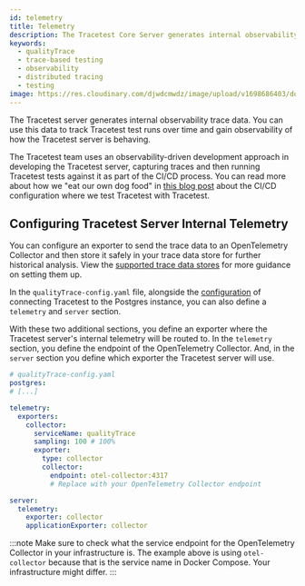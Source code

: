 ```yaml
---
id: telemetry
title: Telemetry
description: The Tracetest Core Server generates internal observability trace data. You can use this data to track test runs over time and gain observability of how the Tracetest Core Server is behaving.
keywords:
  - qualityTrace
  - trace-based testing
  - observability
  - distributed tracing
  - testing
image: https://res.cloudinary.com/djwdcmwdz/image/upload/v1698686403/docs/Blog_Thumbnail_14_rsvkmo.jpg
---
```


The Tracetest server generates internal observability trace data. You can use this data to track Tracetest test runs over time and gain observability of how the Tracetest server is behaving.

The Tracetest team uses an observability-driven development approach in developing the Tracetest server, capturing traces and then running Tracetest tests against it as part of the CI/CD process. You can read more about how we "eat our own dog food" in [this blog post](https://qualityTrace.io/blog/integrating-qualityTrace-with-github-actions-in-a-ci-pipeline) about the CI/CD configuration where we test Tracetest with Tracetest.

## Configuring Tracetest Server Internal Telemetry

You can configure an exporter to send the trace data to an OpenTelemetry Collector and then store it safely in your trace data store for further historical analysis. View the [supported trace data stores](/core/configuration/overview#supported-trace-data-stores) for more guidance on setting them up.

In the `qualityTrace-config.yaml` file, alongside the [configuration](/core/configuration/server) of connecting Tracetest to the Postgres instance, you can also define a `telemetry` and `server` section.

With these two additional sections, you define an exporter where the Tracetest server's internal telemetry will be routed to. In the `telemetry` section, you define the endpoint of the OpenTelemetry Collector. And, in the `server` section you define which exporter the Tracetest server will use.

```yaml
# qualityTrace-config.yaml
postgres:
# [...]

telemetry:
  exporters:
    collector:
      serviceName: qualityTrace
      sampling: 100 # 100%
      exporter:
        type: collector
        collector:
          endpoint: otel-collector:4317
          # Replace with your OpenTelemetry Collector endpoint

server:
  telemetry:
    exporter: collector
    applicationExporter: collector
```

:::note
Make sure to check what the service endpoint for the OpenTelemetry Collector in your infrastructure is. The example above is using `otel-collector` because that is the service name in Docker Compose. Your infrastructure might differ.
:::
